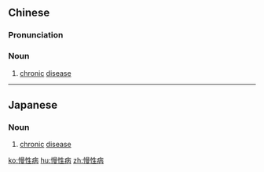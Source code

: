 ==Chinese==
{{zh-forms|type=21}}

===Pronunciation===
{{zh-pron
|m=mànxìngbìng
|c=maan6 sing3 beng6
|mn=bān-sèng-pēⁿ/bān-sèng-pīⁿ
|cat=n
}}

===Noun===
{{zh-noun}}

# [[chronic]] [[disease]]

----

==Japanese==
{{ja-kanjitab|まん|せい|びょう|yomi=on}}

===Noun===
{{ja-noun|まんせいびょう}}
# [[chronic]] [[disease]]

[[ko:慢性病]]
[[hu:慢性病]]
[[zh:慢性病]]